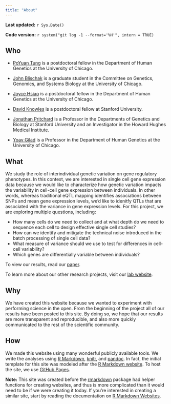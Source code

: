 ```yaml
---
title: "About"
---
```


**Last updated:** `r Sys.Date()`

**Code version:** `r system("git log -1 --format='%H'", intern = TRUE)`

## Who

*  [PoYuan Tung][tung] is a postdoctoral fellow in the Department of Human Genetics at the University of Chicago.

*  [John Blischak][blischak] is a graduate student in the Committee on Genetics, Genomics, and Systems Biology at the University of Chicago.

*  [Joyce Hsiao][hsiao] is a postdoctoral fellow in the Department of Human Genetics at the University of Chicago.

*  [David Knowles][knowles] is a postdoctoral fellow at Stanford University.

*  [Jonathan Pritchard][pritchard] is a Professor in the Departments of Genetics and Biology at Stanford University and an Investigator in the Howard Hughes Medical Institute.

*  [Yoav Gilad][gilad] is a Professor in the Department of Human Genetics at the University of Chicago.

[tung]: https://github.com/pytung
[blischak]: https://github.com/jdblischak
[hsiao]: https://github.com/jhsiao999
[knowles]: https://github.com/davidaknowles
[pritchard]: http://pritchardlab.stanford.edu/pritchard.html
[gilad]: http://genes.uchicago.edu/directory/yoav-gilad-phd/

## What

We study the role of interindividual genetic variation on gene regulatory phenotypes.
In this context, we are interested in single cell gene expression data because we would like to characterize how genetic variation impacts the variability in cell-cell gene expression between individuals.
In other words, whereas traditional eQTL mapping identifies associations between SNPs and mean gene expression levels, we'd like to idenitfy QTLs that are associated with the variance in gene expression levels.
For this project, we are exploring multiple questions, including:

*  How many cells do we need to collect and at what depth do we need to sequence each cell to design effective single cell studies?
*  How can we identify and mitigate the technical noise introduced in the batch processing of single cell data?
*  What measure of variance should we use to test for differences in cell-cell variability?
*  Which genes are differentially variable between individuals?

To view our results, read our [paper](http://www.nature.com/articles/srep39921).

To learn more about our other research projects, visit our [lab website](http://giladlab.uchicago.edu).

## Why

We have created this website because we wanted to experiment with performing science in the open.
From the beginning of the project all of our results have been posted to this site.
By doing so, we hope that our results are more transparent and reproducible, and also more quickly communicated to the rest of the scientific community.

## How

We made this website using many wonderful publicly available tools.
We write the analyses using [R Markdown][rmarkdown], [knitr][], and [pandoc][].
In fact, the initial template for this site was modeled after the [R Markdown website][rmd-site].
To host the site, we use [GitHub Pages][gh-pages].

**Note:** This site was created before the [rmarkdown][] package had helper functions for creating websites, and thus is more complicated than it would need to be if we were creating it today.
If you're interested in creating a similar site, start by reading the documentation on [R Markdown Websites][web].

[rmarkdown]: http://rmarkdown.rstudio.com/
[knitr]: http://yihui.name/knitr/
[pandoc]: http://pandoc.org/
[rmd-site]: https://github.com/rstudio/rmarkdown/tree/gh-pages
[gh-pages]: https://pages.github.com/
[web]: http://rmarkdown.rstudio.com/rmarkdown_websites.html
